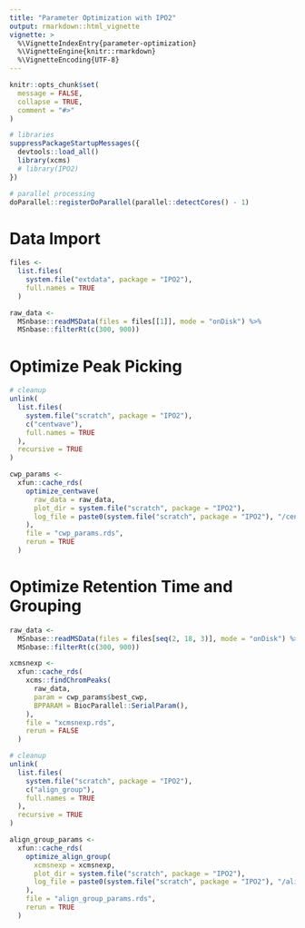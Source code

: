 ```yaml
---
title: "Parameter Optimization with IPO2"
output: rmarkdown::html_vignette
vignette: >
  %\VignetteIndexEntry{parameter-optimization}
  %\VignetteEngine{knitr::rmarkdown}
  %\VignetteEncoding{UTF-8}
---
```


```r
knitr::opts_chunk$set(
  message = FALSE,
  collapse = TRUE,
  comment = "#>"
)
```

```r
# libraries
suppressPackageStartupMessages({
  devtools::load_all()
  library(xcms)
  # library(IPO2)
})

# parallel processing
doParallel::registerDoParallel(parallel::detectCores() - 1)
```

# Data Import

```r
files <- 
  list.files(
    system.file("extdata", package = "IPO2"), 
    full.names = TRUE
  )

raw_data <- 
  MSnbase::readMSData(files = files[[1]], mode = "onDisk") %>% 
  MSnbase::filterRt(c(300, 900))
```

# Optimize Peak Picking

```r
# cleanup
unlink(
  list.files(
    system.file("scratch", package = "IPO2"), 
    c("centwave"), 
    full.names = TRUE
  ), 
  recursive = TRUE
)

cwp_params <-
  xfun::cache_rds(
    optimize_centwave(
      raw_data = raw_data,
      plot_dir = system.file("scratch", package = "IPO2"),
      log_file = paste0(system.file("scratch", package = "IPO2"), "/centwave_log.txt")
    ),
    file = "cwp_params.rds",
    rerun = TRUE
  )
```

# Optimize Retention Time and Grouping

```r
raw_data <- 
  MSnbase::readMSData(files = files[seq(2, 18, 3)], mode = "onDisk") %>% 
  MSnbase::filterRt(c(300, 900))
```

```r
xcmsnexp <- 
  xfun::cache_rds(
    xcms::findChromPeaks(
      raw_data,
      param = cwp_params$best_cwp,
      BPPARAM = BiocParallel::SerialParam(),
    ), 
    file = "xcmsnexp.rds", 
    rerun = FALSE
  )
```

```r
# cleanup
unlink(
  list.files(
    system.file("scratch", package = "IPO2"), 
    c("align_group"), 
    full.names = TRUE
  ), 
  recursive = TRUE
)

align_group_params <-
  xfun::cache_rds(
    optimize_align_group(
      xcmsnexp = xcmsnexp,
      plot_dir = system.file("scratch", package = "IPO2"),
      log_file = paste0(system.file("scratch", package = "IPO2"), "/align_group_log.txt")
    ), 
    file = "align_group_params.rds",
    rerun = TRUE
  )
```



